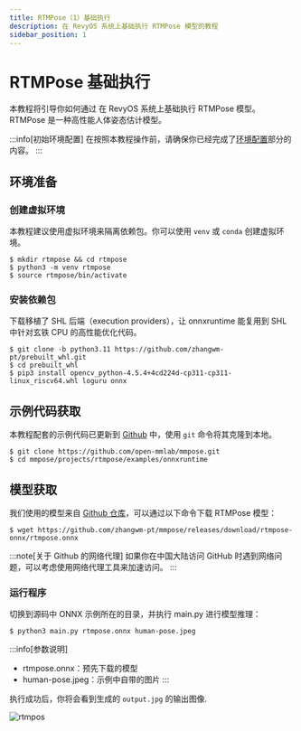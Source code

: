 ```yaml
---
title: RTMPose（1）基础执行
description: 在 RevyOS 系统上基础执行 RTMPose 模型的教程
sidebar_position: 1
---
```



# RTMPose 基础执行

本教程将引导你如何通过 在 RevyOS 系统上基础执行 RTMPose 模型。RTMPose 是一种高性能人体姿态估计模型。

:::info[初始环境配置]
在按照本教程操作前，请确保你已经完成了[环境配置](../../env)部分的内容。
:::

## 环境准备

### 创建虚拟环境

本教程建议使用虚拟环境来隔离依赖包。你可以使用 `venv` 或 `conda` 创建虚拟环境。

```shell-session
$ mkdir rtmpose && cd rtmpose
$ python3 -m venv rtmpose
$ source rtmpose/bin/activate
```

### 安装依赖包

下载移植了 SHL 后端（execution providers），让 onnxruntime 能复用到 SHL 中针对玄铁 CPU 的高性能优化代码。

```shell-session
$ git clone -b python3.11 https://github.com/zhangwm-pt/prebuilt_whl.git
$ cd prebuilt_whl
$ pip3 install opencv_python-4.5.4+4cd224d-cp311-cp311-linux_riscv64.whl loguru onnx
```

## 示例代码获取

本教程配套的示例代码已更新到 [Github](https://github.com/open-mmlab/mmpose) 中，使用 `git` 命令将其克隆到本地。

```shell-session
$ git clone https://github.com/open-mmlab/mmpose.git
$ cd mmpose/projects/rtmpose/examples/onnxruntime
```


## 模型获取

我们使用的模型来自 [Github 仓库](https://github.com/zhangwm-pt/mmpose/releases/download/rtmpose-onnx/rtmpose.onnx)，可以通过以下命令下载 RTMPose 模型：

```shell-session
$ wget https://github.com/zhangwm-pt/mmpose/releases/download/rtmpose-onnx/rtmpose.onnx
```

:::note[关于 Github 的网络代理]
如果你在中国大陆访问 GitHub 时遇到网络问题，可以考虑使用网络代理工具来加速访问。
:::


### 运行程序

切换到源码中 ONNX 示例所在的目录，并执行 main.py 进行模型推理：

```shell-session
$ python3 main.py rtmpose.onnx human-pose.jpeg
``` 

:::info[参数说明]
- rtmpose.onnx：预先下载的模型
- human-pose.jpeg：示例中自带的图片
:::

执行成功后，你将会看到生成的 `output.jpg` 的输出图像.

![rtmpos](/img/image-for-flash/rtmpose.png)




